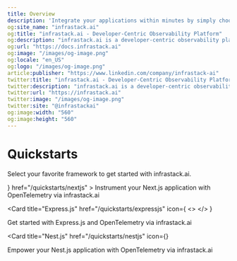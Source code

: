 ```yaml
---
title: Overview
description: 'Integrate your applications within minutes by simply choosing your framework or programming language below.'
og:site_name: "infrastack.ai"
og:title: "infrastack.ai - Developer-Centric Observability Platform"
og:description: "infrastack.ai is a developer-centric observability platform that empowers developers to understand and improve the performance of their applications."
og:url: "https://docs.infrastack.ai"
og:image: "/images/og-image.png"
og:locale: "en_US"
og:logo: "/images/og-image.png"
article:publisher: "https://www.linkedin.com/company/infrastack-ai"
twitter:title: "infrastack.ai - Developer-Centric Observability Platform"
twitter:description: "infrastack.ai is a developer-centric observability platform that empowers developers to understand and improve the performance of their applications."
twitter:url: "https://infrastack.ai"
twitter:image: "/images/og-image.png"
twitter:site: "@infrastackai"
og:image:width: "560"
og:image:height: "560"
---
```



# Quickstarts
Select your favorite framework to get started with infrastack.ai.


<CardGroup cols={2}>
   <Card
    title="Next.js"
      icon={
      <>
        <NextJSIcon size="24" />
      </>
    }
    href="/quickstarts/nextjs"
  >
  Instrument your Next.js application with OpenTelemetry via infrastack.ai
  </Card>

  <Card
    title="Express.js"
    href="/quickstarts/expressjs"
    icon={
      <>
        <ExpressJSIcon size="24" />
      </>
    }
  >
  Get started with Express.js and OpenTelemetry via infrastack.ai
  </Card>

  <Card
    title="Nest.js"
    href="/quickstarts/nestjs"
    icon={<NestJSIcon size="24" />}
  >
  Empower your Nest.js application with OpenTelemetry via infrastack.ai
  </Card>
</CardGroup>



